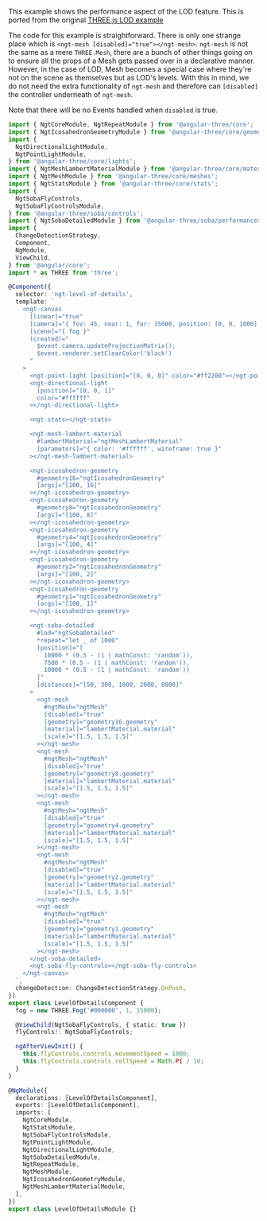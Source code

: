 This example shows the performance aspect of the LOD feature. This is ported from the original [THREE.js LOD example](https://threejs.org/examples/#webgl_lod)

The code for this example is straightforward. There is only one strange place which is `<ngt-mesh [disabled]="true"></ngt-mesh>`. `ngt-mesh` is not the same as a mere `THREE.Mesh`, there are a bunch of other things going on to ensure all the props of a Mesh gets passed over in a declarative manner. However, in the case of LOD, Mesh becomes a special case where they're not on the scene as themselves but as LOD's levels. With this in mind, we do not need the extra functionality of `ngt-mesh` and therefore can `[disabled]` the controller underneath of `ngt-mesh`.

Note that there will be no Events handled when `disabled` is true.

```ts
import { NgtCoreModule, NgtRepeatModule } from '@angular-three/core';
import { NgtIcosahedronGeometryModule } from '@angular-three/core/geometries';
import {
  NgtDirectionalLightModule,
  NgtPointLightModule,
} from '@angular-three/core/lights';
import { NgtMeshLambertMaterialModule } from '@angular-three/core/materials';
import { NgtMeshModule } from '@angular-three/core/meshes';
import { NgtStatsModule } from '@angular-three/core/stats';
import {
  NgtSobaFlyControls,
  NgtSobaFlyControlsModule,
} from '@angular-three/soba/controls';
import { NgtSobaDetailedModule } from '@angular-three/soba/performances';
import {
  ChangeDetectionStrategy,
  Component,
  NgModule,
  ViewChild,
} from '@angular/core';
import * as THREE from 'three';

@Component({
  selector: 'ngt-level-of-details',
  template: `
    <ngt-canvas
      [linear]="true"
      [camera]="{ fov: 45, near: 1, far: 15000, position: [0, 0, 1000] }"
      [scene]="{ fog }"
      (created)="
        $event.camera.updateProjectionMatrix();
        $event.renderer.setClearColor('black')
      "
    >
      <ngt-point-light [position]="[0, 0, 0]" color="#ff2200"></ngt-point-light>
      <ngt-directional-light
        [position]="[0, 0, 1]"
        color="#ffffff"
      ></ngt-directional-light>

      <ngt-stats></ngt-stats>

      <ngt-mesh-lambert-material
        #lambertMaterial="ngtMeshLambertMaterial"
        [parameters]="{ color: '#ffffff', wireframe: true }"
      ></ngt-mesh-lambert-material>

      <ngt-icosahedron-geometry
        #geometry16="ngtIcosahedronGeometry"
        [args]="[100, 16]"
      ></ngt-icosahedron-geometry>
      <ngt-icosahedron-geometry
        #geometry8="ngtIcosahedronGeometry"
        [args]="[100, 8]"
      ></ngt-icosahedron-geometry>
      <ngt-icosahedron-geometry
        #geometry4="ngtIcosahedronGeometry"
        [args]="[100, 4]"
      ></ngt-icosahedron-geometry>
      <ngt-icosahedron-geometry
        #geometry2="ngtIcosahedronGeometry"
        [args]="[100, 2]"
      ></ngt-icosahedron-geometry>
      <ngt-icosahedron-geometry
        #geometry1="ngtIcosahedronGeometry"
        [args]="[100, 1]"
      ></ngt-icosahedron-geometry>

      <ngt-soba-detailed
        #lod="ngtSobaDetailed"
        *repeat="let _ of 1000"
        [position]="[
          10000 * (0.5 - (1 | mathConst: 'random')),
          7500 * (0.5 - (1 | mathConst: 'random')),
          10000 * (0.5 - (1 | mathConst: 'random'))
        ]"
        [distances]="[50, 300, 1000, 2000, 8000]"
      >
        <ngt-mesh
          #ngtMesh="ngtMesh"
          [disabled]="true"
          [geometry]="geometry16.geometry"
          [material]="lambertMaterial.material"
          [scale]="[1.5, 1.5, 1.5]"
        ></ngt-mesh>
        <ngt-mesh
          #ngtMesh="ngtMesh"
          [disabled]="true"
          [geometry]="geometry8.geometry"
          [material]="lambertMaterial.material"
          [scale]="[1.5, 1.5, 1.5]"
        ></ngt-mesh>
        <ngt-mesh
          #ngtMesh="ngtMesh"
          [disabled]="true"
          [geometry]="geometry4.geometry"
          [material]="lambertMaterial.material"
          [scale]="[1.5, 1.5, 1.5]"
        ></ngt-mesh>
        <ngt-mesh
          #ngtMesh="ngtMesh"
          [disabled]="true"
          [geometry]="geometry2.geometry"
          [material]="lambertMaterial.material"
          [scale]="[1.5, 1.5, 1.5]"
        ></ngt-mesh>
        <ngt-mesh
          #ngtMesh="ngtMesh"
          [disabled]="true"
          [geometry]="geometry1.geometry"
          [material]="lambertMaterial.material"
          [scale]="[1.5, 1.5, 1.5]"
        ></ngt-mesh>
      </ngt-soba-detailed>
      <ngt-soba-fly-controls></ngt-soba-fly-controls>
    </ngt-canvas>
  `,
  changeDetection: ChangeDetectionStrategy.OnPush,
})
export class LevelOfDetailsComponent {
  fog = new THREE.Fog('#000000', 1, 15000);

  @ViewChild(NgtSobaFlyControls, { static: true })
  flyControls!: NgtSobaFlyControls;

  ngAfterViewInit() {
    this.flyControls.controls.movementSpeed = 1000;
    this.flyControls.controls.rollSpeed = Math.PI / 10;
  }
}

@NgModule({
  declarations: [LevelOfDetailsComponent],
  exports: [LevelOfDetailsComponent],
  imports: [
    NgtCoreModule,
    NgtStatsModule,
    NgtSobaFlyControlsModule,
    NgtPointLightModule,
    NgtDirectionalLightModule,
    NgtSobaDetailedModule,
    NgtRepeatModule,
    NgtMeshModule,
    NgtIcosahedronGeometryModule,
    NgtMeshLambertMaterialModule,
  ],
})
export class LevelOfDetailsModule {}
```
